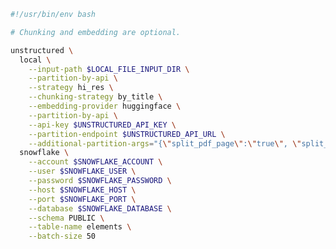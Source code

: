 ```bash CLI
#!/usr/bin/env bash

# Chunking and embedding are optional.

unstructured \
  local \
    --input-path $LOCAL_FILE_INPUT_DIR \
    --partition-by-api \
    --strategy hi_res \
    --chunking-strategy by_title \
    --embedding-provider huggingface \
    --partition-by-api \
    --api-key $UNSTRUCTURED_API_KEY \
    --partition-endpoint $UNSTRUCTURED_API_URL \
    --additional-partition-args="{\"split_pdf_page\":\"true\", \"split_pdf_allow_failed\":\"true\", \"split_pdf_concurrency_level\": 15}" \
  snowflake \
    --account $SNOWFLAKE_ACCOUNT \
    --user $SNOWFLAKE_USER \
    --password $SNOWFLAKE_PASSWORD \
    --host $SNOWFLAKE_HOST \
    --port $SNOWFLAKE_PORT \
    --database $SNOWFLAKE_DATABASE \
    --schema PUBLIC \
    --table-name elements \
    --batch-size 50
```